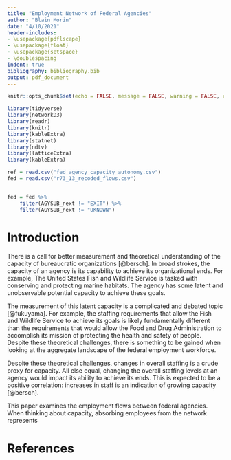```yaml
---
title: "Employment Network of Federal Agencies"
author: "Blain Morin"
date: "4/10/2021"
header-includes:
- \usepackage{pdflscape}
- \usepackage{float}
- \usepackage{setspace}
- \doublespacing
indent: true
bibliography: bibliography.bib
output: pdf_document
---
```


```r

knitr::opts_chunk$set(echo = FALSE, message = FALSE, warning = FALSE, cache = TRUE)

library(tidyverse)
library(networkD3)
library(readr)
library(knitr)
library(kableExtra)
library(statnet)
library(ndtv)
library(latticeExtra)
library(kableExtra)

ref = read.csv("fed_agency_capacity_autonomy.csv")
fed = read.csv("r73_13_recoded_flows.csv")


fed = fed %>%
    filter(AGYSUB_next != "EXIT") %>%
    filter(AGYSUB_next != "UKNOWN")

```

# Introduction

There is a call for better measurement and theoretical understanding of the capacity of bureaucratic organizations [@bersch]. In broad strokes, the capacity of an agency is its capability to achieve its organizational ends. For example, The United States Fish and Wildlife Service is tasked with conserving and protecting marine habitats. The agency has some latent and unobservable potential capacity to achieve these goals. 

The measurement of this latent capacity is a complicated and debated topic [@fukuyama]. For example, the staffing requirements that allow the Fish and Wildlife Service to achieve its goals is likely fundamentally different than the requirements that would allow the Food and Drug Administration to accomplish its mission of protecting the health and safety of people. Despite these theoretical challenges, there is something to be gained when looking at the aggregate landscape of the federal employment workforce.

Despite these theoretical challenges, changes in overall staffing is a crude proxy for capacity. All else equal, changing the overall staffing levels at an agency would impact its ability to achieve its ends. This is expected to be a positive correlation: increases in staff is an indication of growing capacity [@bersch]. 

This paper examines the employment flows between federal agencies. When thinking about capacity, absorbing employees from the network represents

# References
